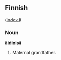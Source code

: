 ==Finnish==

([[Wiktionary:Finnish_index_i|index I]])

===Noun===
'''äidinisä'''

#Maternal grandfather.